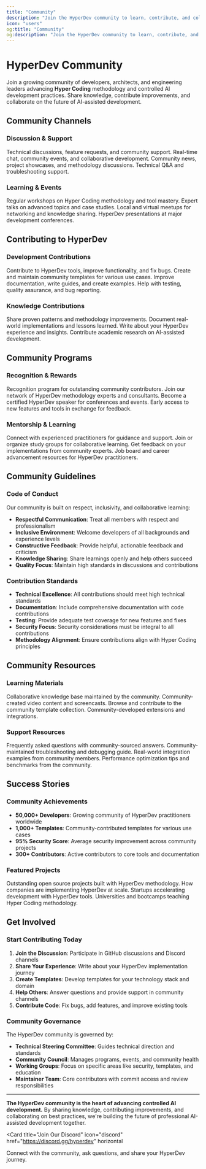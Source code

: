 ```yaml
---
title: "Community"
description: "Join the HyperDev community to learn, contribute, and collaborate on advancing Hyper Coding methodology and controlled AI development practices."
icon: "users"
og:title: "Community"
og:description: "Join the HyperDev community to learn, contribute, and collaborate on advancing Hyper Coding methodology and controlled AI development practices."
---
```


# HyperDev Community

Join a growing community of developers, architects, and engineering leaders advancing **Hyper Coding** methodology and controlled AI development practices. Share knowledge, contribute improvements, and collaborate on the future of AI-assisted development.

## Community Channels

### Discussion & Support
<Columns cols={2}>
  <Card
    title="GitHub Discussions"
    icon="github"
    href="https://github.com/hyperdev/community/discussions"
  >
    Technical discussions, feature requests, and community support.
  </Card>
  <Card
    title="Discord Server"
    icon="discord"
    href="https://discord.gg/hyperdev"
  >
    Real-time chat, community events, and collaborative development.
  </Card>
  <Card
    title="Reddit Community"
    icon="reddit"
    href="https://reddit.com/r/hyperdev"
  >
    Community news, project showcases, and methodology discussions.
  </Card>
  <Card
    title="Stack Overflow"
    icon="stack-overflow"
    href="https://stackoverflow.com/questions/tagged/hyperdev"
  >
    Technical Q&A and troubleshooting support.
  </Card>
</Columns>

### Learning & Events
<Columns cols={2}>
  <Card
    title="Community Workshops"
    icon="chalkboard-teacher"
    href="/community/workshops"
  >
    Regular workshops on Hyper Coding methodology and tool mastery.
  </Card>
  <Card
    title="Webinar Series"
    icon="video"
    href="/community/webinars"
  >
    Expert talks on advanced topics and case studies.
  </Card>
  <Card
    title="User Meetups"
    icon="users"
    href="/community/meetups"
  >
    Local and virtual meetups for networking and knowledge sharing.
  </Card>
  <Card
    title="Conference Talks"
    icon="microphone"
    href="/community/conferences"
  >
    HyperDev presentations at major development conferences.
  </Card>
</Columns>

## Contributing to HyperDev

### Development Contributions
<Columns cols={2}>
  <Card
    title="Core Development"
    icon="code"
    href="/community/contribute-code"
  >
    Contribute to HyperDev tools, improve functionality, and fix bugs.
  </Card>
  <Card
    title="Template Development"
    icon="puzzle-piece"
    href="/community/template-contribution"
  >
    Create and maintain community templates for various use cases.
  </Card>
  <Card
    title="Documentation"
    icon="book"
    href="/community/contribute-docs"
  >
    Improve documentation, write guides, and create examples.
  </Card>
  <Card
    title="Testing & QA"
    icon="vial"
    href="/community/testing"
  >
    Help with testing, quality assurance, and bug reporting.
  </Card>
</Columns>

### Knowledge Contributions
<Columns cols={2}>
  <Card
    title="Best Practices"
    icon="star"
    href="/community/best-practices"
  >
    Share proven patterns and methodology improvements.
  </Card>
  <Card
    title="Case Studies"
    icon="chart-line"
    href="/community/case-studies"
  >
    Document real-world implementations and lessons learned.
  </Card>
  <Card
    title="Blog Posts"
    icon="pen"
    href="/community/blog"
  >
    Write about your HyperDev experience and insights.
  </Card>
  <Card
    title="Research Papers"
    icon="graduation-cap"
    href="/community/research"
  >
    Contribute academic research on AI-assisted development.
  </Card>
</Columns>

## Community Programs

### Recognition & Rewards
<Columns cols={2}>
  <Card
    title="Community Champions"
    icon="trophy"
    href="/community/champions"
  >
    Recognition program for outstanding community contributors.
  </Card>
  <Card
    title="Expert Network"
    icon="network-wired"
    href="/community/experts"
  >
    Join our network of HyperDev methodology experts and consultants.
  </Card>
  <Card
    title="Speaker Program"
    icon="microphone-alt"
    href="/community/speakers"
  >
    Become a certified HyperDev speaker for conferences and events.
  </Card>
  <Card
    title="Beta Testing"
    icon="flask"
    href="/community/beta"
  >
    Early access to new features and tools in exchange for feedback.
  </Card>
</Columns>

### Mentorship & Learning
<Columns cols={2}>
  <Card
    title="Mentorship Program"
    icon="hands-helping"
    href="/community/mentorship"
  >
    Connect with experienced practitioners for guidance and support.
  </Card>
  <Card
    title="Study Groups"
    icon="users-cog"
    href="/community/study-groups"
  >
    Join or organize study groups for collaborative learning.
  </Card>
  <Card
    title="Code Reviews"
    icon="search"
    href="/community/code-reviews"
  >
    Get feedback on your implementations from community experts.
  </Card>
  <Card
    title="Career Support"
    icon="briefcase"
    href="/community/careers"
  >
    Job board and career advancement resources for HyperDev practitioners.
  </Card>
</Columns>

## Community Guidelines

### Code of Conduct
Our community is built on respect, inclusivity, and collaborative learning:

- **Respectful Communication**: Treat all members with respect and professionalism
- **Inclusive Environment**: Welcome developers of all backgrounds and experience levels
- **Constructive Feedback**: Provide helpful, actionable feedback and criticism
- **Knowledge Sharing**: Share learnings openly and help others succeed
- **Quality Focus**: Maintain high standards in discussions and contributions

### Contribution Standards
- **Technical Excellence**: All contributions should meet high technical standards
- **Documentation**: Include comprehensive documentation with code contributions
- **Testing**: Provide adequate test coverage for new features and fixes
- **Security Focus**: Security considerations must be integral to all contributions
- **Methodology Alignment**: Ensure contributions align with Hyper Coding principles

## Community Resources

### Learning Materials
<Columns cols={2}>
  <Card
    title="Community Wiki"
    icon="wikipedia-w"
    href="/community/wiki"
  >
    Collaborative knowledge base maintained by the community.
  </Card>
  <Card
    title="Video Tutorials"
    icon="play-circle"
    href="/community/tutorials"
  >
    Community-created video content and screencasts.
  </Card>
  <Card
    title="Template Gallery"
    icon="images"
    href="/community/templates"
  >
    Browse and contribute to the community template collection.
  </Card>
  <Card
    title="Tool Extensions"
    icon="plug"
    href="/community/extensions"
  >
    Community-developed extensions and integrations.
  </Card>
</Columns>

### Support Resources
<Columns cols={2}>
  <Card
    title="FAQ Database"
    icon="question-circle"
    href="/community/faq"
  >
    Frequently asked questions with community-sourced answers.
  </Card>
  <Card
    title="Troubleshooting Guide"
    icon="tools"
    href="/community/troubleshooting"
  >
    Community-maintained troubleshooting and debugging guide.
  </Card>
  <Card
    title="Integration Examples"
    icon="puzzle-piece"
    href="/community/integrations"
  >
    Real-world integration examples from community members.
  </Card>
  <Card
    title="Performance Tips"
    icon="rocket"
    href="/community/performance"
  >
    Performance optimization tips and benchmarks from the community.
  </Card>
</Columns>

## Success Stories

### Community Achievements
- **50,000+ Developers**: Growing community of HyperDev practitioners worldwide
- **1,000+ Templates**: Community-contributed templates for various use cases
- **95% Security Score**: Average security improvement across community projects
- **300+ Contributors**: Active contributors to core tools and documentation

### Featured Projects
<Columns cols={2}>
  <Card
    title="Open Source Showcases"
    icon="star"
    href="/community/showcases"
  >
    Outstanding open source projects built with HyperDev methodology.
  </Card>
  <Card
    title="Enterprise Case Studies"
    icon="building"
    href="/community/enterprise"
  >
    How companies are implementing HyperDev at scale.
  </Card>
  <Card
    title="Startup Success Stories"
    icon="rocket"
    href="/community/startups"
  >
    Startups accelerating development with HyperDev tools.
  </Card>
  <Card
    title="Educational Implementations"
    icon="school"
    href="/community/education"
  >
    Universities and bootcamps teaching Hyper Coding methodology.
  </Card>
</Columns>

## Get Involved

### Start Contributing Today
1. **Join the Discussion**: Participate in GitHub discussions and Discord channels
2. **Share Your Experience**: Write about your HyperDev implementation journey
3. **Create Templates**: Develop templates for your technology stack and domain
4. **Help Others**: Answer questions and provide support in community channels
5. **Contribute Code**: Fix bugs, add features, and improve existing tools

### Community Governance
The HyperDev community is governed by:
- **Technical Steering Committee**: Guides technical direction and standards
- **Community Council**: Manages programs, events, and community health
- **Working Groups**: Focus on specific areas like security, templates, and education
- **Maintainer Team**: Core contributors with commit access and review responsibilities

---

**The HyperDev community is the heart of advancing controlled AI development.** By sharing knowledge, contributing improvements, and collaborating on best practices, we're building the future of professional AI-assisted development together.

<Card
  title="Join Our Discord"
  icon="discord"
  href="https://discord.gg/hyperdev"
  horizontal
>
  Connect with the community, ask questions, and share your HyperDev journey.
</Card>